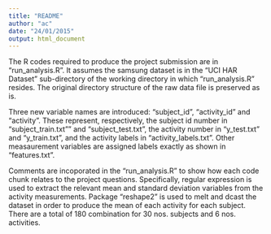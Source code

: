 ```yaml
---
title: "README"
author: "ac"
date: "24/01/2015"
output: html_document
---
```


The R codes required to produce the project submission are in "run_analysis.R". It assumes the samsung dataset is in the "UCI HAR Dataset" sub-directory of the working directory in which "run_analysis.R" resides. The original directory structure of the raw data file is preserved as is.

Three new variable names are introduced: "subject_id", "activity_id" and "activity". These represent, respectively, the subject id number in "subject_train.txt"" and "subject_test.txt", the activity number in "y_test.txt" and "y_train.txt", and the activity labels in "activity_labels.txt". Other measaurement variables are assigned labels exactly as shown in "features.txt".

Comments are incoporated in the "run_analysis.R" to show how each code chunk relates to the project questions. Specifically, regular expression is used to extract the relevant mean and standard deviation variables from the activity measurements. Package "reshape2" is used to melt and dcast the dataset in order to produce the mean of each activity for each subject. There are a total of 180 combination for 30 nos. subjects and 6 nos. activities.

